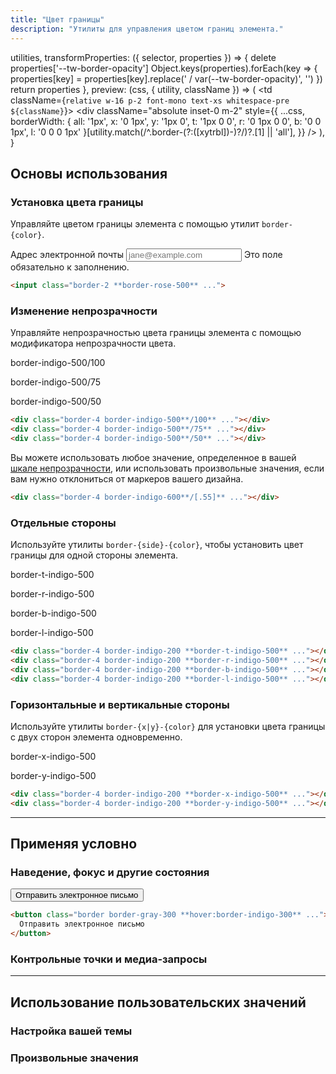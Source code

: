 ```yaml
---
title: "Цвет границы"
description: "Утилиты для управления цветом границ элемента."
---
```



  utilities,
  transformProperties: ({ selector, properties }) => {
    delete properties['--tw-border-opacity']
    Object.keys(properties).forEach(key => {
      properties[key] = properties[key].replace(' / var(--tw-border-opacity)', '')
    })
    return properties
  },
  preview: (css, { utility, className }) => (
    <td className={`relative w-16 p-2 font-mono text-xs whitespace-pre ${className}`}>
      <div
        className="absolute inset-0 m-2"
        style={{
          ...css,
          borderWidth: {
            all: '1px',
            x: '0 1px',
            y: '1px 0',
            t: '1px 0 0',
            r: '0 1px 0 0',
            b: '0 0 1px',
            l: '0 0 0 1px'
          }[utility.match(/^\.border-(?:([xytrbl])-)?/)?.[1] || 'all'],
        }}
      />
    </td>
  ),
}

## Основы использования

### Установка цвета границы

Управляйте цветом границы элемента с помощью утилит `border-{color}`.

<Example>
  <div class="max-w-xs mx-auto space-y-1">
    <label>
      <span class="text-gray-900 text-sm font-medium">Адрес электронной почты</span>
      <input type="text" placeholder="jane@example.com" class="font-sans block text-sm leading-5 w-full py-2 px-3 border-2 border-rose-600 text-gray-500 rounded-lg shadow-sm focus:outline-none focus:ring focus:ring-rose-200 focus:border-rose-500" />
    </label>
    <span class="text-rose-600 text-sm">Это поле обязательно к заполнению.</span>
  </div>
</Example>

```html
<input class="border-2 **border-rose-500** ...">
```

### Изменение непрозрачности

Управляйте непрозрачностью цвета границы элемента с помощью модификатора непрозрачности цвета.

<Example>
  <div class="grid lg:grid-cols-3 gap-4 text-white text-sm text-center font-bold leading-6">
    <div class="flex flex-col items-center shrink-0">
      <p class="font-medium text-sm text-gray-500 font-mono text-center mb-3">border-indigo-500/100</p>
      <div class="p-4 shadow-sm bg-white w-16 h-16 border-indigo-500/100 border-4"></div>
    </div>
    <div class="flex flex-col items-center shrink-0">
      <p class="font-medium text-sm text-gray-500 font-mono text-center mb-3">border-indigo-500/75</p>
      <div class="p-4 shadow-sm bg-white w-16 h-16 border-indigo-500/75 border-4"></div>
    </div>
    <div class="flex flex-col items-center shrink-0">
      <p class="font-medium text-sm text-gray-500 font-mono text-center mb-3">border-indigo-500/50</p>
      <div class="p-4 shadow-sm bg-white w-16 h-16 border-indigo-500/50 border-4"></div>
    </div>
  </div>
</Example>

```html
<div class="border-4 border-indigo-500**/100** ..."></div>
<div class="border-4 border-indigo-500**/75** ..."></div>
<div class="border-4 border-indigo-500**/50** ..."></div>
```

Вы можете использовать любое значение, определенное в вашей [шкале непрозрачности](/docs/opacity), или использовать произвольные значения, если вам нужно отклониться от маркеров вашего дизайна.

```html
<div class="border-4 border-indigo-600**/[.55]** ..."></div>
```

### Отдельные стороны

Используйте утилиты `border-{side}-{color}`, чтобы установить цвет границы для одной стороны элемента.

<Example>
  <div class="flex flex-col sm:flex-row items-center justify-around gap-4 text-white text-sm text-center font-bold leading-6">
    <div class="flex flex-col items-center shrink-0">
      <p class="font-medium text-sm text-gray-500 font-mono text-center mb-3">border-t-indigo-500</p>
      <div class="p-4 shadow-sm bg-white ring-1 ring-gray-900/5 w-16 h-16 border-indigo-200 border-4 border-t-indigo-500"></div>
    </div>
    <div class="flex flex-col items-center shrink-0">
      <p class="font-medium text-sm text-gray-500 font-mono text-center mb-3">border-r-indigo-500</p>
      <div class="p-4 shadow-sm bg-white ring-1 ring-gray-900/5 w-16 h-16 border-indigo-200 border-4 border-r-indigo-500"></div>
    </div>
    <div class="flex flex-col items-center shrink-0">
      <p class="font-medium text-sm text-gray-500 font-mono text-center mb-3">border-b-indigo-500</p>
      <div class="p-4 shadow-sm bg-white ring-1 ring-gray-900/5 w-16 h-16 border-indigo-200 border-4 border-b-indigo-500"></div>
    </div>
    <div class="flex flex-col items-center shrink-0">
      <p class="font-medium text-sm text-gray-500 font-mono text-center mb-3">border-l-indigo-500</p>
      <div class="p-4 shadow-sm bg-white ring-1 ring-gray-900/5 w-16 h-16 border-indigo-200 border-4 border-l-indigo-500"></div>
    </div>
  </div>
</Example>

```html
<div class="border-4 border-indigo-200 **border-t-indigo-500** ..."></div>
<div class="border-4 border-indigo-200 **border-r-indigo-500** ..."></div>
<div class="border-4 border-indigo-200 **border-b-indigo-500** ..."></div>
<div class="border-4 border-indigo-200 **border-l-indigo-500** ..."></div>
```

### Горизонтальные и вертикальные стороны

Используйте утилиты `border-{x|y}-{color}` для установки цвета границы с двух сторон элемента одновременно.

<Example>
  <div class="flex flex-col sm:flex-row items-center justify-around gap-4 text-white text-sm text-center font-bold leading-6">
    <div class="flex flex-col items-center shrink-0">
      <p class="font-medium text-sm text-gray-500 font-mono text-center mb-3">border-x-indigo-500</p>
      <div class="p-4 shadow-sm bg-white ring-1 ring-gray-900/5 w-16 h-16 border-indigo-200 border-4 border-x-indigo-500"></div>
    </div>
    <div class="flex flex-col items-center shrink-0">
      <p class="font-medium text-sm text-gray-500 font-mono text-center mb-3">border-y-indigo-500</p>
      <div class="p-4 shadow-sm bg-white ring-1 ring-gray-900/5 w-16 h-16 border-indigo-200 border-4 border-y-indigo-500"></div>
    </div>
  </div>
</Example>

```html
<div class="border-4 border-indigo-200 **border-x-indigo-500** ..."></div>
<div class="border-4 border-indigo-200 **border-y-indigo-500** ..."></div>
```

---

## <Heading ignore>Применяя условно</Heading>

### <Heading ignore>Наведение, фокус и другие состояния</Heading>

<HoverFocusAndOtherStates featuredClass="border-gray-500">

<Example hint="Попробуйте навести курсор мыши на текст, чтобы увидеть ожидаемое поведение">
  <div class="grid place-content-center text-white text-sm text-center font-bold leading-6">
    <button class="px-4 py-2 font-semibold text-sm bg-white text-gray-700 border border-gray-300 hover:border-indigo-300 rounded-md shadow-sm">Отправить электронное письмо</button>
  </div>
</Example>

```html
<button class="border border-gray-300 **hover:border-indigo-300** ...">
  Отправить электронное письмо
</button>
```

</HoverFocusAndOtherStates>

### <Heading ignore>Контрольные точки и медиа-запросы</Heading>

<BreakpointsAndMediaQueries defaultClass="border-blue-500" featuredClass="border-green-500" element="button" />

---

## Использование пользовательских значений

### Настройка вашей темы

<CustomizePluginColors name="border" configKey="borderColor" />

### Произвольные значения

<ArbitraryValues property="border-color" featuredClass="border-[#243c5a]" element="button" />
